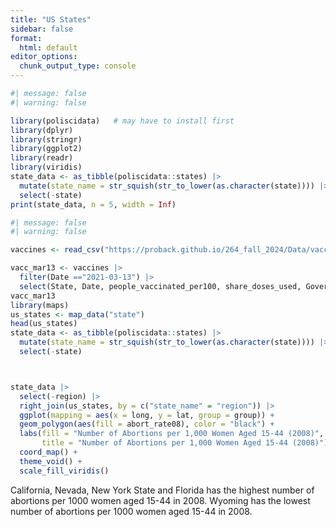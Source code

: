 ```yaml
---
title: "US States"
sidebar: false
format:
  html: default
editor_options: 
  chunk_output_type: console
---
```


```r
#| message: false
#| warning: false

library(poliscidata)   # may have to install first
library(dplyr)
library(stringr)
library(ggplot2)
library(readr)
library(viridis)
state_data <- as_tibble(poliscidata::states) |>
  mutate(state_name = str_squish(str_to_lower(as.character(state)))) |>
  select(-state)
print(state_data, n = 5, width = Inf)
```

```r

#| message: false
#| warning: false

vaccines <- read_csv("https://proback.github.io/264_fall_2024/Data/vacc_Mar21.csv") 

vacc_mar13 <- vaccines |>
  filter(Date =="2021-03-13") |>
  select(State, Date, people_vaccinated_per100, share_doses_used, Governor)
vacc_mar13
library(maps)
us_states <- map_data("state")
head(us_states)
state_data <- as_tibble(poliscidata::states) |>
  mutate(state_name = str_squish(str_to_lower(as.character(state)))) |>
  select(-state)



state_data |>
  select(-region) |>
  right_join(us_states, by = c("state_name" = "region")) |>
  ggplot(mapping = aes(x = long, y = lat, group = group)) + 
  geom_polygon(aes(fill = abort_rate08), color = "black") + 
  labs(fill = "Number of Abortions per 1,000 Women Aged 15-44 (2008)",
       title = "Number of Abortions per 1,000 Women Aged 15-44 (2008)")+
  coord_map() + 
  theme_void() +  
  scale_fill_viridis()
```

California, Nevada, New York State and Florida has the highest number of abortions per 1000 women aged 15-44 in 2008. Wyoming has the lowest number of abortions per 1000 women aged 15-44 in 2008.